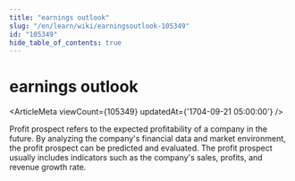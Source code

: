 ```yaml
---
title: "earnings outlook"
slug: "/en/learn/wiki/earningsoutlook-105349"
id: "105349"
hide_table_of_contents: true
---
```



# earnings outlook

<ArticleMeta viewCount={105349} updatedAt={'1704-09-21 05:00:00'} />

Profit prospect refers to the expected profitability of a company in the future. By analyzing the company's financial data and market environment, the profit prospect can be predicted and evaluated. The profit prospect usually includes indicators such as the company's sales, profits, and revenue growth rate.
